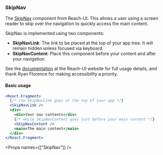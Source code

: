 
<Nav title="SkipNav" />
<SEO title="SkipNav" />

<Container>
<Article sidebar={[
  { id: 'SkipNav', name: 'SkipNav' },
  { id: 'Basic usage', name: 'Basic usage' },
  { id: 'Props', name: 'Props'}
]}>

# SkipNav

The [SkipNav](https://ui.reach.tech/skip-nav) component from Reach-UI. This allows a user using a screen reader to skip over the navigation to quickly access the main content.

SkipNav is implemented using two components:

- **SkipNavLink**: The link to be placed at the top of your app tree. It will remain hidden unless focused via keyboard.
- **SkipNavContent**: Place this component before your content and after your navigation.

See the [documentation](https://ui.reach.tech/skip-nav) at the Reach-UI website for full usage details, and thank Ryan Florence for making accessibility a priority.

#### Basic usage

```.jsx
<React.Fragment>
  {/* the SkipNavLink goes at the top of your app */}
  <SkipNavLink />
  <div>
    <div>Your nav contents</div>
    {/* while SkipNavContent goes just before your main content */}
    <SkipNavContent />
    <main>The main content</main>
  </div>
</React.Fragment>
```

<Props names={["SkipNav"]} />

</Article>
</Container>

